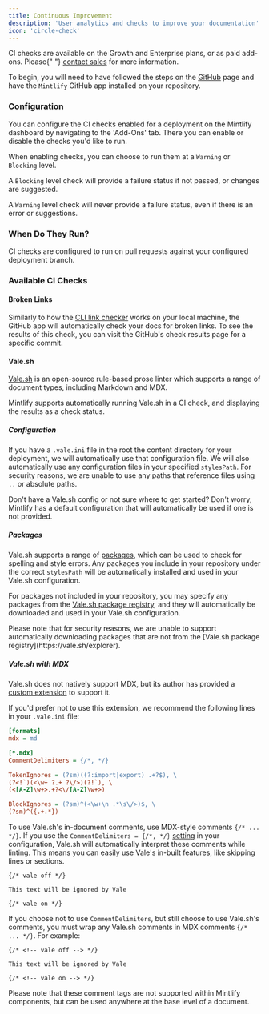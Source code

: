 ```yaml
---
title: Continuous Improvement
description: 'User analytics and checks to improve your documentation'
icon: 'circle-check'
---
```


<Info>
  CI checks are available on the Growth and Enterprise plans, or as paid add-ons. Please{" "}
  <a href="mailto:sales@mintlify.com">contact sales</a> for more information.
</Info>

To begin, you will need to have followed the steps on the [GitHub](/settings/github) page and have the `Mintlify` GitHub app installed on your repository.

### Configuration

You can configure the CI checks enabled for a deployment on the Mintlify dashboard by navigating to the 'Add-Ons' tab. There you can enable or disable the checks you'd like to run.

When enabling checks, you can choose to run them at a `Warning` or `Blocking` level.

<Note>

A `Blocking` level check will provide a failure status if not passed, or changes are suggested.<br/>

A `Warning` level check will never provide a failure status, even if there is an error or suggestions.

</Note>

### When Do They Run?

CI checks are configured to run on pull requests against your configured deployment branch.

### Available CI Checks

#### Broken Links

Similarly to how the [CLI link checker](/settings/broken-links#broken-links) works on your local machine, the GitHub app will automatically check your docs for broken links.
To see the results of this check, you can visit the GitHub's check results page for a specific commit.

#### Vale.sh

[Vale.sh](https://vale.sh/) is an open-source rule-based prose linter which supports a range of document types, including Markdown and MDX.

Mintlify supports automatically running Vale.sh in a CI check, and displaying the results as a check status.

##### Configuration
If you have a `.vale.ini` file in the root the content directory for your deployment, we will automatically use that configuration file.
We will also automatically use any configuration files in your specified `stylesPath`. For security reasons, we are unable to use any paths that reference files using `..` or absolute paths.

<Tip>Don't have a Vale.sh config or not sure where to get started? Don't worry, Mintlify has a default configuration that will automatically be used if one is not provided.</Tip>

##### Packages
Vale.sh supports a range of [packages](https://vale.sh/docs/keys/packages), which can be used to check for spelling and style errors.
Any packages you include in your repository under the correct `stylesPath` will be automatically installed and used in your Vale.sh configuration.

For packages not included in your repository, you may specify any packages from the [Vale.sh package registry](https://vale.sh/explorer), and they will automatically be downloaded and used in your Vale.sh configuration.

<Warning>
Please note that for security reasons, we are unable to support automatically downloading packages that are not from the [Vale.sh package registry](https://vale.sh/explorer).
</Warning>

##### Vale.sh with MDX
Vale.sh does not natively support MDX, but its author has provided a [custom extension](https://github.com/errata-ai/MDX) to support it.

If you'd prefer not to use this extension, we recommend the following lines in your `.vale.ini` file:
```ini
[formats]
mdx = md

[*.mdx]
CommentDelimiters = {/*, */}

TokenIgnores = (?sm)((?:import|export) .+?$), \
(?<!`)(<\w+ ?.+ ?\/>)(?!`), \
(<[A-Z]\w+>.+?<\/[A-Z]\w+>)

BlockIgnores = (?sm)^(<\w+\n .*\s\/>)$, \
(?sm)^({.+.*})
```

To use Vale.sh's in-document comments, use MDX-style comments `{/* ... */}`.
If you use the `CommentDelimiters = {/*, */}` [setting](https://vale.sh/docs/keys/commentdelimiters) in your configuration, Vale.sh will automatically interpret these comments while linting.
This means you can easily use Vale's in-built features, like skipping lines or sections.

```mdx
{/* vale off */}

This text will be ignored by Vale

{/* vale on */}
```


If you choose not to use `CommentDelimiters`, but still choose to use Vale.sh's comments, you must wrap any Vale.sh comments in MDX comments `{/* ... */}`. For example:

```mdx
{/* <!-- vale off --> */}

This text will be ignored by Vale

{/* <!-- vale on --> */}
```
Please note that these comment tags are not supported within Mintlify components, but can be used anywhere at the base level of a document.
